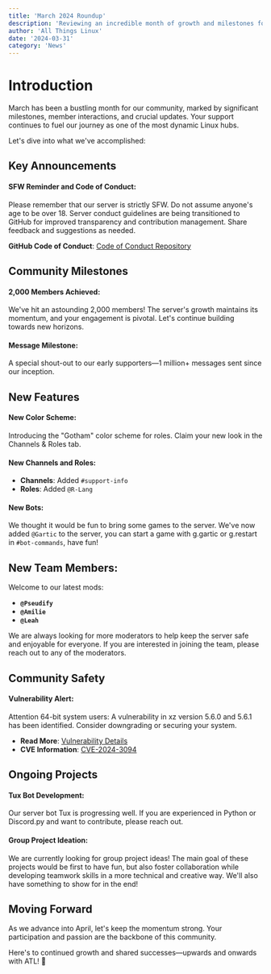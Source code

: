 ```yaml
---
title: 'March 2024 Roundup'
description: 'Reviewing an incredible month of growth and milestones for March 2024. Discover new roles, projects, and community safety updates!'
author: 'All Things Linux'
date: '2024-03-31'
category: 'News'
---
```


# Introduction

March has been a bustling month for our community, marked by significant milestones, member interactions, and crucial updates. Your support continues to fuel our journey as one of the most dynamic Linux hubs.

Let's dive into what we've accomplished:

## Key Announcements

#### SFW Reminder and Code of Conduct:

Please remember that our server is strictly SFW. Do not assume anyone's age to be over 18. Server conduct guidelines are being transitioned to GitHub for improved transparency and contribution management. Share feedback and suggestions as needed.

**GitHub Code of Conduct**: [Code of Conduct Repository](https://github.com/allthingslinux/code-of-conduct)

## Community Milestones

#### 2,000 Members Achieved:

We've hit an astounding 2,000 members! The server's growth maintains its momentum, and your engagement is pivotal. Let's continue building towards new horizons.

#### Message Milestone:

A special shout-out to our early supporters—1 million+ messages sent since our inception.

## New Features

#### New Color Scheme:

Introducing the "Gotham" color scheme for roles. Claim your new look in the Channels & Roles tab.

#### New Channels and Roles:

- **Channels**: Added `#support-info`
- **Roles**: Added `@R-Lang`

#### New Bots:

We thought it would be fun to bring some games to the server. We've now added `@Gartic` to the server, you can start a game with g.gartic or g.restart in `#bot-commands`, have fun!

## New Team Members:

Welcome to our latest mods:

- **`@Pseudify`**
- **`@Amilie`**
- **`@Leah`**

<Alert type="note" title="Moderator Opportunities">
  We are always looking for more moderators to help keep the server safe and
  enjoyable for everyone. If you are interested in joining the team, please
  reach out to any of the moderators.
</Alert>

## Community Safety

#### Vulnerability Alert:

Attention 64-bit system users: A vulnerability in xz version 5.6.0 and 5.6.1 has been identified. Consider downgrading or securing your system.

- **Read More**: [Vulnerability Details](https://xeiaso.net/notes/2024/xz-vuln)
- **CVE Information**: [CVE-2024-3094](https://nvd.nist.gov/vuln/detail/CVE-2024-3094)

## Ongoing Projects

#### Tux Bot Development:

Our server bot Tux is progressing well. If you are experienced in Python or Discord.py and want to contribute, please reach out.

#### Group Project Ideation:

We are currently looking for group project ideas! The main goal of these projects would be first to have fun, but also foster collaboration while developing teamwork skills in a more technical and creative way. We'll also have something to show for in the end!

## Moving Forward

As we advance into April, let's keep the momentum strong. Your participation and passion are the backbone of this community.

Here's to continued growth and shared successes—upwards and onwards with ATL! 🚀
